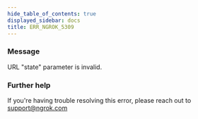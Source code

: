 ```yaml
---
hide_table_of_contents: true
displayed_sidebar: docs
title: ERR_NGROK_5309
---
```




### Message

URL "state" parameter is invalid.

<ErrorDetails error="err_ngrok_5309" />

### Further help

If you're having trouble resolving this error, please reach out to [support@ngrok.com](mailto:support@ngrok.com?subject=Help%20with%20ERR_NGROK_5309)
